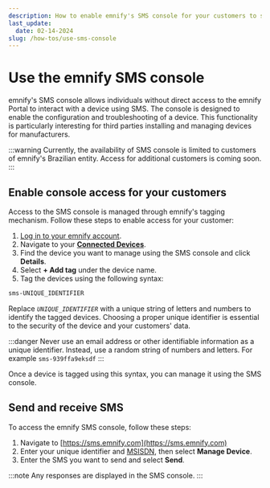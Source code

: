 ```yaml
---
description: How to enable emnify's SMS console for your customers to send and receive device SMS
last_update:
  date: 02-14-2024
slug: /how-tos/use-sms-console
---
```


# Use the emnify SMS console

emnify's SMS console allows individuals without direct access to the emnify Portal to interact with a device using SMS.
The console is designed to enable the configuration and troubleshooting of a device.
This functionality is particularly interesting for third parties installing and managing devices for manufacturers.

:::warning
Currently, the availability of SMS console is limited to customers of emnify's Brazilian entity.
Access for additional customers is coming soon.
:::

## Enable console access for your customers

Access to the SMS console is managed through emnify's tagging mechanism.
Follow these steps to enable access for your customer:

1. [Log in to your emnify account](https://portal.emnify.com/sign).
1. Navigate to your [**Connected Devices**](https://portal.emnify.com/connected-devices).
1. Find the device you want to manage using the SMS console and click **Details**.
1. Select **+ Add tag** under the device name.
1. Tag the devices using the following syntax:

```txt
sms-UNIQUE_IDENTIFIER
```

Replace _`UNIQUE_IDENTIFIER`_ with a unique string of letters and numbers to identify the tagged devices.
Choosing a proper unique identifier is essential to the security of the device and your customers' data.

:::danger
Never use an email address or other identifiable information as a unique identifier.
Instead, use a random string of numbers and letters.
For example `sms-939ffa9eksdf`
:::

Once a device is tagged using this syntax, you can manage it using the SMS console.

## Send and receive SMS

To access the emnify SMS console, follow these steps:

1. Navigate to [https://sms.emnify.com](https://sms.emnify.com)
1. Enter your unique identifier and [MSISDN](/glossary#msisdn), then select **Manage Device**.
1. Enter the SMS you want to send and select **Send**.

:::note
Any responses are displayed in the SMS console.
:::
